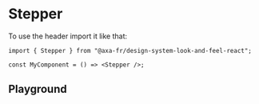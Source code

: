 
<Meta of={StepperStories} name="Stepper Client" />

# Stepper

To use the header import it like that:

```tsx title="test.js"
import { Stepper } from "@axa-fr/design-system-look-and-feel-react";

const MyComponent = () => <Stepper />;
```

## Playground

<Canvas of={StepperStories.Playground} />

<Controls of={StepperStories.Playground} />
